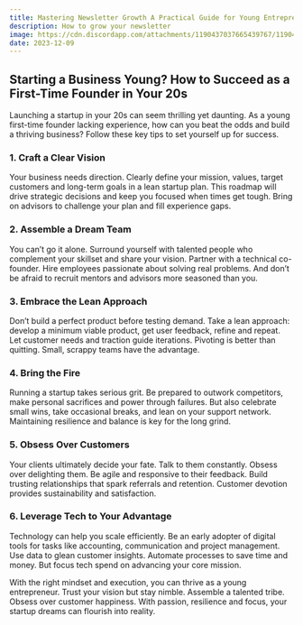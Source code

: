 ```yaml
---
title: Mastering Newsletter Growth A Practical Guide for Young Entrepreneurs
description: How to grow your newsletter
image: https://cdn.discordapp.com/attachments/1190437037665439767/1190439359137198171/foundercentral_49862_a_successful_email_newsletter_20e18fec-6079-4d61-b5b0-a199523808b7.png?ex=65a1ce0c&is=658f590c&hm=fd67914fe482a45f892526f3a50adf9789b68c550dcf59f9870897c3061185f8&
date: 2023-12-09
---
```



## Starting a Business Young? How to Succeed as a First-Time Founder in Your 20s

Launching a startup in your 20s can seem thrilling yet daunting. As a young first-time founder lacking experience, how can you beat the odds and build a thriving business? Follow these key tips to set yourself up for success.  

### 1. Craft a Clear Vision 

Your business needs direction. Clearly define your mission, values, target customers and long-term goals in a lean startup plan. This roadmap will drive strategic decisions and keep you focused when times get tough. Bring on advisors to challenge your plan and fill experience gaps.

### 2. Assemble a Dream Team

You can’t go it alone. Surround yourself with talented people who complement your skillset and share your vision. Partner with a technical co-founder. Hire employees passionate about solving real problems. And don’t be afraid to recruit mentors and advisors more seasoned than you.

### 3. Embrace the Lean Approach 

Don’t build a perfect product before testing demand. Take a lean approach: develop a minimum viable product, get user feedback, refine and repeat. Let customer needs and traction guide iterations. Pivoting is better than quitting. Small, scrappy teams have the advantage.

### 4. Bring the Fire 

Running a startup takes serious grit. Be prepared to outwork competitors, make personal sacrifices and power through failures. But also celebrate small wins, take occasional breaks, and lean on your support network. Maintaining resilience and balance is key for the long grind.

### 5. Obsess Over Customers

Your clients ultimately decide your fate. Talk to them constantly. Obsess over delighting them. Be agile and responsive to their feedback. Build trusting relationships that spark referrals and retention. Customer devotion provides sustainability and satisfaction.

### 6. Leverage Tech to Your Advantage

Technology can help you scale efficiently. Be an early adopter of digital tools for tasks like accounting, communication and project management. Use data to glean customer insights. Automate processes to save time and money. But focus tech spend on advancing your core mission.

With the right mindset and execution, you can thrive as a young entrepreneur. Trust your vision but stay nimble. Assemble a talented tribe. Obsess over customer happiness. With passion, resilience and focus, your startup dreams can flourish into reality.


